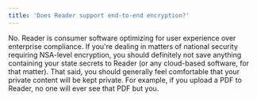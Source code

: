 ```yaml
---
title: 'Does Reader support end-to-end encryption?'
---
```

No. Reader is consumer software optimizing for user experience over enterprise compliance. If you're dealing in matters of national security requiring NSA-level encryption, you should definitely not save anything containing your state secrets to Reader (or any cloud-based software, for that matter). That said, you should generally feel comfortable that your private content will be kept private. For example, if you upload a PDF to Reader, no one will ever see that PDF but you.

